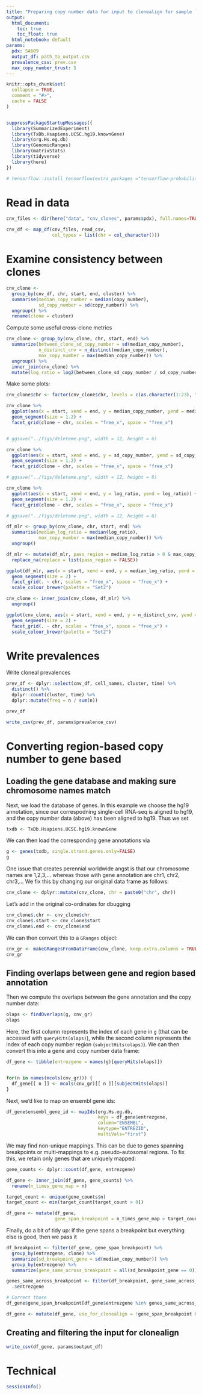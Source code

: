 ```yaml
---
title: "Preparing copy number data for input to clonealign for sample `r params$id`"
output:
  html_document: 
    toc: true
    toc_float: true
  html_notebook: default
params:
  pdx: SA609
  output_df: path_to_output.csv
  prevalence_csv: prev.csv
  max_copy_number_trust: 5
---
```


```r
knitr::opts_chunk$set(
  collapse = TRUE,
  comment = "#>",
  cache = FALSE
)


suppressPackageStartupMessages({
  library(SummarizedExperiment)
  library(TxDb.Hsapiens.UCSC.hg19.knownGene)
  library(org.Hs.eg.db)
  library(GenomicRanges)
  library(matrixStats)
  library(tidyverse)
  library(here)
})

# tensorflow::install_tensorflow(extra_packages ="tensorflow-probability", version="1.13.1")
```


# Read in data


```r
cnv_files <- dir(here("data", "cnv_clones", params$pdx), full.names=TRUE)

cnv_df <- map_df(cnv_files, read_csv,
                 col_types = list(chr = col_character()))
```

# Examine consistency between clones


```r
cnv_clone <- 
  group_by(cnv_df, chr, start, end, cluster) %>% 
  summarise(median_copy_number = median(copy_number),
            sd_copy_number = sd(copy_number)) %>% 
  ungroup() %>% 
  rename(clone = cluster)
```

Compute some useful cross-clone metrics

```r
cnv_clone <- group_by(cnv_clone, chr, start, end) %>% 
  summarize(between_clone_sd_copy_number = sd(median_copy_number),
            n_distinct_cnv = n_distinct(median_copy_number),
            max_copy_number = max(median_copy_number)) %>% 
  ungroup() %>% 
  inner_join(cnv_clone) %>% 
  mutate(log_ratio = log2(between_clone_sd_copy_number / sd_copy_number))
```

Make some plots:

```r
cnv_clone$chr <- factor(cnv_clone$chr, levels = c(as.character(1:23), "X", "Y"))

cnv_clone %>% 
  ggplot(aes(x = start, xend = end, y = median_copy_number, yend = median_copy_number)) +
  geom_segment(size = 1.2) +
  facet_grid(clone ~ chr, scales = "free_x", space = "free_x")


# ggsave("../figs/deleteme.png", width = 12, height = 6)
```



```r
cnv_clone %>% 
  ggplot(aes(x = start, xend = end, y = sd_copy_number, yend = sd_copy_number)) +
  geom_segment(size = 1.2) +
  facet_grid(clone ~ chr, scales = "free_x", space = "free_x")

# ggsave("../figs/deleteme.png", width = 12, height = 6)
```

```r
cnv_clone %>% 
  ggplot(aes(x = start, xend = end, y = log_ratio, yend = log_ratio)) +
  geom_segment(size = 1.2) +
  facet_grid(clone ~ chr, scales = "free_x", space = "free_x")

# ggsave("../figs/deleteme.png", width = 12, height = 6)
```


```r
df_mlr <- group_by(cnv_clone, chr, start, end) %>% 
  summarise(median_log_ratio = median(log_ratio),
            max_copy_number = max(median_copy_number)) %>% 
  ungroup()
```

```r
df_mlr <- mutate(df_mlr, pass_region = median_log_ratio > 0 & max_copy_number <= params$max_copy_number_trust) %>% 
  replace_na(replace = list(pass_region = FALSE))
```


```r
ggplot(df_mlr, aes(x = start, xend = end, y = median_log_ratio, yend = median_log_ratio, colour = pass_region)) +
  geom_segment(size = 2) +
  facet_grid(. ~ chr, scales = "free_x", space = "free_x") +
  scale_colour_brewer(palette = "Set2")
```


```r
cnv_clone <- inner_join(cnv_clone, df_mlr) %>% 
  ungroup()
```



```r
ggplot(cnv_clone, aes(x = start, xend = end, y = n_distinct_cnv, yend = n_distinct_cnv, colour = pass_region)) +
  geom_segment(size = 2) +
  facet_grid(. ~ chr, scales = "free_x", space = "free_x") +
  scale_colour_brewer(palette = "Set2")
```


# Write prevalences



Write cloneal prevalences

```r
prev_df <- dplyr::select(cnv_df, cell_names, cluster, time) %>% 
  distinct() %>% 
  dplyr::count(cluster, time) %>% 
  dplyr::mutate(freq = n / sum(n))

prev_df
```

```r
write_csv(prev_df, params$prevalence_csv)
```



# Converting region-based copy number to gene based


## Loading the  gene database and making sure chromosome names match

Next, we load the database of genes. In this example we choose the hg19 annotation, since our correspodning single-cell RNA-seq is aligned to hg19, and the copy number data (above) has been aligned to hg19. Thus we set

```r
txdb <- TxDb.Hsapiens.UCSC.hg19.knownGene
```


We can then load the corresponding gene annotations via

```r
g <- genes(txdb, single.strand.genes.only=FALSE)
g
```



One issue that creates perennial worldwide angst is that our chromosome names are 1,2,3,... whereas those with gene annotation are chr1, chr2, chr3,... We fix this by changing our original data frame as follows:

```r
cnv_clone <- dplyr::mutate(cnv_clone, chr = paste0("chr", chr))
```

Let's add in the original co-ordinates for dbugging

```r
cnv_clone$.chr <- cnv_clone$chr
cnv_clone$.start <- cnv_clone$start
cnv_clone$.end <- cnv_clone$end
```


We can then convert this to a `GRanges` object:

```r
cnv_gr <- makeGRangesFromDataFrame(cnv_clone, keep.extra.columns = TRUE)
cnv_gr
```

## Finding overlaps between gene and region based annotation

Then we compute the overlaps between the gene annotation and the copy number data:

```r
olaps <- findOverlaps(g, cnv_gr)
olaps
```

Here, the first column represents the index of each gene in `g` (that can be accessed with `queryHits(olaps)`), while the second column represents the index of each copy number region (`subjectHits(olaps)`). We can then convert this into a gene and copy number data frame:

```r
df_gene <- tibble(entrezgene = names(g)[queryHits(olaps)])


for(n in names(mcols(cnv_gr))) {
  df_gene[[ n ]] <- mcols(cnv_gr)[[ n ]][subjectHits(olaps)]
}
```

Next, we'd like to map on ensembl gene ids:


```r
df_gene$ensembl_gene_id <- mapIds(org.Hs.eg.db, 
                                  keys = df_gene$entrezgene, 
                                  column="ENSEMBL", 
                                  keytype="ENTREZID", 
                                  multiVals="first")
```

We may find non-unique mappings. This can be due to genes spanning breakpoints or multi-mappings to e.g. pseudo-autosomal regions. To fix this, we retain only genes that are uniquely mapped:

```r
gene_counts <- dplyr::count(df_gene, entrezgene) 

df_gene <- inner_join(df_gene, gene_counts) %>% 
  rename(n_times_gene_map = n)

target_count <- unique(gene_counts$n)
target_count <- min(target_count[target_count > 0])

df_gene <- mutate(df_gene,
                  gene_span_breakpoint = n_times_gene_map > target_count)
```

Finally, do a bit of tidy up: if the gene spans a breakpoint but everything else is good, then we pass it

```r
df_breakpoint <- filter(df_gene, gene_span_breakpoint) %>% 
  group_by(entrezgene, clone) %>% 
  summarize(sd_breakpoint_gene = sd(median_copy_number)) %>% 
  group_by(entrezgene) %>% 
  summarize(gene_same_across_breakpoint = all(sd_breakpoint_gene == 0))
```

```r
genes_same_across_breakpoint <- filter(df_breakpoint, gene_same_across_breakpoint) %>% 
  .$entrezgene

# Correct those
df_gene$gene_span_breakpoint[df_gene$entrezgene %in% genes_same_across_breakpoint] <- FALSE
```

```r
df_gene <- mutate(df_gene, use_for_clonealign = !gene_span_breakpoint & pass_region)
```



## Creating and filtering the input for clonealign

```r
write_csv(df_gene, params$output_df)
```



# Technical

```r
sessionInfo()
```



